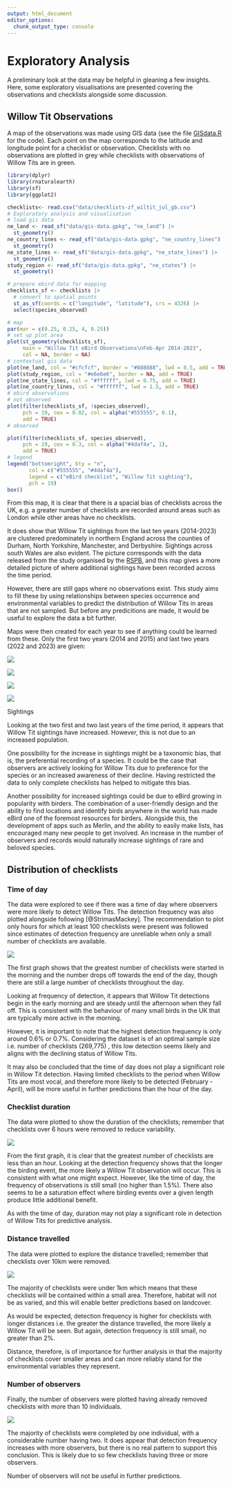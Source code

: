 ```yaml
---
output: html_document
editor_options: 
  chunk_output_type: console
---
```


# Exploratory Analysis

A preliminary look at the data may be helpful in gleaning a few insights. Here, some exploratory visualisations are presented covering the observations and checklists alongside some discussion.

## Willow Tit Observations

A map of the observations was made using GIS data (see the file [GISdata.R](https://github.com/jacvig/WillowTit2024) for the code). Each point on the map corresponds to the latitude and longitude point for a checklist or observation. Checklists with no observations are plotted in grey while checklists with observations of Willow Tits are in green.

```r

library(dplyr)
library(rnaturalearth)
library(sf)
library(ggplot2)

checklists<- read.csv("data/checklists-zf_wiltit_jul_gb.csv") 
# Exploratory analysis and visualisation
# load gis data
ne_land <- read_sf("data/gis-data.gpkg", "ne_land") |> 
  st_geometry()
ne_country_lines <- read_sf("data/gis-data.gpkg", "ne_country_lines") |> 
  st_geometry()
ne_state_lines <- read_sf("data/gis-data.gpkg", "ne_state_lines") |> 
  st_geometry()
study_region <- read_sf("data/gis-data.gpkg", "ne_states") |> 
  st_geometry()

# prepare ebird data for mapping
checklists_sf <- checklists |> 
  # convert to spatial points
  st_as_sf(coords = c("longitude", "latitude"), crs = 4326) |> 
  select(species_observed)

# map
par(mar = c(0.25, 0.25, 4, 0.25))
# set up plot area
plot(st_geometry(checklists_sf), 
     main = "Willow Tit eBird Observations\nFeb-Apr 2014-2023",
     col = NA, border = NA)
# contextual gis data
plot(ne_land, col = "#cfcfcf", border = "#888888", lwd = 0.5, add = TRUE)
plot(study_region, col = "#e6e6e6", border = NA, add = TRUE)
plot(ne_state_lines, col = "#ffffff", lwd = 0.75, add = TRUE)
plot(ne_country_lines, col = "#ffffff", lwd = 1.5, add = TRUE)
# ebird observations
# not observed
plot(filter(checklists_sf, !species_observed),
     pch = 19, cex = 0.02, col = alpha("#555555", 0.1),
     add = TRUE)
# observed

plot(filter(checklists_sf, species_observed),
     pch = 19, cex = 0.3, col = alpha("#4daf4a", 1),
     add = TRUE)
# legend
legend("bottomright", bty = "n",
       col = c("#555555", "#4daf4a"),
       legend = c("eBird checklist", "Willow Tit sighting"),
       pch = 19)
box()

```

From this map, it is clear that there is a spacial bias of checklists across the UK, e.g. a greater number of checklists are recorded around areas such as London while other areas have no checklists.

It does show that Willow Tit sightings from the last ten years (2014-2023) are clustered predominately in northern England across the counties of Durham, North Yorkshire, Manchester, and Derbyshire. Sightings across south Wales are also evident. The picture corresponds with the data released from the study organised by the [RSPB](https://community.rspb.org.uk/ourwork/b/science/posts/results-from-the-national-willow-tit-survey), and this map gives a more detailed picture of where additional sightings have been recorded across the time period.

However, there are still gaps where no observations exist. This study aims to fill these by using relationships between species occurrence and environmental variables to predict the distribution of Willow Tits in areas that are not sampled. But before any predicitions are made, it would be useful to explore the data a bit further.

Maps were then created for each year to see if anything could be learned from these. Only the first two years (2014 and 2015) and last two years (2022 and 2023) are given:

::: {#fig-Sightings layout-ncol="2"}
![](figures/Sightings2014.png)

![](figures/Sightings2015.png)

![](figures/Sightings2022.png)

![](figures/Sightings2023.png)

Sightings
:::

Looking at the two first and two last years of the time period, it appears that Willow Tit sightings have increased. However, this is not due to an increased population.

One possibility for the increase in sightings might be a taxonomic bias, that is, the preferential recording of a species. It could be the case that observers are actively looking for Willow Tits due to preference for the species or an increased awareness of their decline. Having restricted the data to only complete checklists has helped to mitigate this bias.

Another possibility for increased sightings could be due to eBird growing in popularity with birders. The combination of a user-friendly design and the ability to find locations and identify birds anywhere in the world has made eBird one of the foremost resources for birders. Alongside this, the development of apps such as Merlin, and the ability to easily make lists, has encouraged many new people to get involved. An increase in the number of observers and records would naturally increase sightings of rare and beloved species.

## Distribution of checklists

### Time of day

The data were explored to see if there was a time of day where observers were more likely to detect Willow Tits. The detection frequency was also plotted alongside following [@StrimasMackey]. The recommendation to plot only hours for which at least 100 checklists were present was followed since estimates of detection frequency are unreliable when only a small number of checklists are available.

::: {#fig-TimeOfDay}
![](figures/Checklists_starttimes.png)
:::

The first graph shows that the greatest number of checklists were started in the morning and the number drops off towards the end of the day, though there are still a large number of checklists throughout the day.

Looking at frequency of detection, it appears that Willow Tit detections begin in the early morning and are steady until the afternoon when they fall off. This is consistent with the behaviour of many small birds in the UK that are typically more active in the morning.

However, it is important to note that the highest detection frequency is only around 0.6% or 0.7%. Considering the dataset is of an optimal sample size i.e. number of checklists (269,775) , this low detection seems likely and aligns with the declining status of Willow Tits.

It may also be concluded that the time of day does not play a significant role in Willow Tit detection. Having limited checklists to the period when Willow Tits are most vocal, and therefore more likely to be detected (February - April), will be more useful in further predictions than the hour of the day.

### Checklist duration

The data were plotted to show the duration of the checklists; remember that checklists over 6 hours were removed to reduce variability.

::: {fig-Duration}
![](figures/Checklists_distribution.png)
:::

From the first graph, it is clear that the greatest number of checklists are less than an hour. Looking at the detection frequency shows that the longer the birding event, the more likely a Willow Tit observation will occur. This is consistent with what one might expect. However, like the time of day, the frequency of observations is still small (no higher than 1.5%). There also seems to be a saturation effect where birding events over a given length produce little additional benefit.

As with the time of day, duration may not play a significant role in detection of Willow Tits for predictive analysis.

### Distance travelled

The data were plotted to explore the distance travelled; remember that checklists over 10km were removed.

::: {fig-Distance}
![](figures/Checklists_distancetravelled.png)
:::

The majority of checklists were under 1km which means that these checklists will be contained within a small area. Therefore, habitat will not be as varied, and this will enable better predictions based on landcover.

As would be expected, detection frequency is higher for checklists with longer distances i.e. the greater the distance travelled, the more likely a Willow Tit will be seen. But again, detection frequency is still small, no greater than 2%.

Distance, therefore, is of importance for further analysis in that the majority of checklists cover smaller areas and can more reliably stand for the environmental variables they represent.

### Number of observers

Finally, the number of observers were plotted having already removed checklists with more than 10 individuals.

::: {fig-Obervers}
![](figures/Checklists_numberobservers.png)
:::

The majority of checklists were completed by one individual, with a considerable number having two. It does appear that detection frequency increases with more observers, but there is no real pattern to support this conclusion. This is likely due to so few checklists having three or more observers.

Number of observers will not be useful in further predictions.
